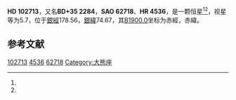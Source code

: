 {{Starbox begin
| name = HD 102713
}}
{{Starbox observe
| epoch = [[J2000.0|J2000.0]]
| constell = {{星座名待查}}<ref name=SIMBAD>{{cite web
 | url=http://simbad.u-strasbg.fr/simbad/sim-id?Ident=HR+4536
 | title=Pulsating variable Star
 | publisher=Centre de Données astronomiques de Strasbourg
 | work=SIMBAD
 | accessdate=2012-07-13
 | archive-date=2016-03-17
 | archive-url=https://web.archive.org/web/20160317102037/http://simbad.u-strasbg.fr/simbad/sim-id?Ident=HR+4536
 | dead-url=no
 }}</ref><ref name=DATA>{{cite web
 | url=http://vizier.u-strasbg.fr/viz-bin/VizieR-5?-out.add=.&-source=5050&-corr=PK=HR&-out.max=9999&HR=4536
 | title=VizieR Detailed Page
 | accessdate=2012-07-13
 | archive-date=2019-02-16
 | archive-url=https://web.archive.org/web/20190216075629/http://vizier.u-strasbg.fr/viz-bin/VizieR-5?-out.add=.&-source=5050&-corr=PK=HR&-out.max=9999&HR=4536
 | dead-url=no
 }}</ref>
| 星官 = 
| ra = {{RA|11|49|41.7}}<ref name=SIMBAD /><ref name=DATA />
| dec = {{DEC|+34|55|54}}<ref name=SIMBAD /><ref name=DATA />
| appmag_v = 5.7<ref name=SIMBAD /><ref name=DATA />
}}
{{Starbox character
| class = F5IV<ref name=SIMBAD /><ref name=DATA />
| b-v = 0.46<ref name=SIMBAD /><ref name=DATA />
| u-b = 0.02<ref name=SIMBAD /><ref name=DATA />
| r-i = <ref name=SIMBAD /><ref name=DATA />
| variable = 
}}
{{Starbox astrometry
| radial_v = 0.02
| prop_mo_ra = -7
| parallax = 
| p_error = 
}}
{{Starbox catalog
| names =BD+35 2284，[[SAO星表|SAO]] 62718，[[HD星表|HD]] 102713，[[HR星表|HR]] 4536}}
{{Starbox reference |Simbad=HR+4536}}
{{Starbox end}}

'''HD 102713'''，又名'''BD+35 2284'''，'''SAO 62718'''、'''HR 4536'''，是一颗恒星<ref name=SIMBAD /><ref name=DATA />，视星等为5.7，位于[[銀道座標系|銀經]]178.56，[[銀道座標系|銀緯]]74.67，其[[B1900.0|B1900.0]]坐标为赤經{{RA|11|44|30}}，赤緯{{DEC|+35|74.67|15}}。

== 参考文献 ==
{{reflist}}

{{star-stub}}

[[Category:HD和HDE天體|102713]]
[[Category:HR天體|4536]]
[[Category:SAO天體|62718]]
[[Category:大熊座|Category:大熊座]]